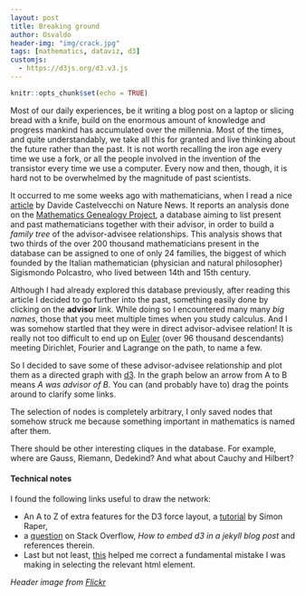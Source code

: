 ```yaml
---
layout: post
title: Breaking ground
author: Osvaldo
header-img: "img/crack.jpg"
tags: [mathematics, dataviz, d3]
customjs:
  - https://d3js.org/d3.v3.js
---
```

```r
knitr::opts_chunk$set(echo = TRUE)
```

Most of our daily experiences, be it writing a blog post on a laptop or slicing
bread with a knife, build on the enormous amount of knowledge and progress
mankind has accumulated over the millennia. Most of the times, and quite
understandably, we take all this for granted and live thinking about the future
rather than the past. It is not worth recalling the iron age every time we use
a fork, or all the people involved in the invention of the transistor every
time we use a computer. Every now and then, though, it is hard not to be
overwhelmed by the magnitude of past scientists.

It occurred to me some weeks ago with mathematicians, when I read a nice
[article](http://www.nature.com/news/majority-of-mathematicians-hail-from-just-24-scientific-families-1.20491)
by Davide Castelvecchi on Nature News. It reports an analysis done on the
[Mathematics Genealogy Project](http://genealogy.math.ndsu.nodak.edu/), a database
aiming to list present and past mathematicians together with their advisor, in
order to build a _family tree_ of the advisor-advisee relationships. This
analysis shows that two thirds of the over 200 thousand mathematicians present
in the database can be assigned to one of only 24 families, the biggest of which
founded by the Italian mathematician (physician and natural philosopher)
Sigismondo Polcastro, who lived between 14th and 15th century.

Although I had already explored this database previously, after reading this
article I decided to go further into the past, something easily done by clicking
on the **advisor** link. While doing so I encountered many many _big names_,
those that you meet multiple times when you study calculus. And I was somehow
startled that they were in direct advisor-advisee relation! It is really not too
difficult to end up on [Euler](https://genealogy.math.ndsu.nodak.edu/id.php?id=38586)
(over 96 thousand descendants) meeting Dirichlet, Fourier and Lagrange on the path,
to name a few.

So I decided to save some of these advisor-advisee relationship and plot them
as a directed graph with [d3](https://d3js.org). In the graph below an arrow
from A to B means _A was advisor of B_.
You can (and probably have to) drag the points around to clarify some links.

<div id="d3graph"></div>

<style>

.box {
  font: 10px sans-serif;
}

.node {
    fill: #657b83;
    opacity: 0.4;
}
.node text {
    fill: #000;
    pointer-events: none;
    font: 13px sans-serif;
}
.link {
    stroke: #657b83;
    stroke-opacity: .7;
}
</style>

<script type="text/javascript" src="https://d3js.org/d3.v3.js"></script>

<script>
var links = [
    {source: "Marin Mersenne", target: "Blaise Pascal"},
    {source: "Marin Mersenne", target: "Frans van Schooten, Jr."},
    {source: "Frans van Schooten, Jr.", target: "Christiaan Huygens"},
//    {source: "Frans van Schooten, Jr.", target: "Johan de Witt"},
    {source: "Christiaan Huygens", target: "Gottfried W. Leibniz"},
    {source: "Gottfried W. Leibniz", target: "Nicolas Malebranche"},
    {source: "Nicolas Malebranche", target: "Jakob Bernoulli"},
    {source: "Jakob Bernoulli", target: "Nikolaus (I) Bernoulli"},
    {source: "Jakob Bernoulli", target: "Johann Bernoulli"},
    {source: "Johann Bernoulli", target: "Daniel Bernoulli"},
    {source: "Johann Bernoulli", target: "Leonhard Euler"},
    {source: "Leonhard Euler", target: "Joseph-Louis Lagrange"},
    {source: "Giovanni B. Beccaria", target: "Joseph-Louis Lagrange"},
    {source: "Joseph-Louis Lagrange", target: "Jean-Baptiste Fourier"},
    {source: "Joseph-Louis Lagrange", target: "Simeon D. Poisson"},
    {source: "Jean Le Rond d'Alembert", target: "Pierre-Simon Laplace"},
    {source: "Pierre-Simon Laplace", target: "Simeon D. Poisson"},
    {source: "Jean-Baptiste Fourier", target: "Gustav Dirichlet"},
    {source: "Simeon D. Poisson", target: "Gustav Dirichlet"},
    {source: "Simeon D. Poisson", target: "Joseph Liouville"},
    {source: "Jean-Baptiste Fourier", target: "Giovanni A. A. Plana"},
    {source: "Joseph-Louis Lagrange", target: "Giovanni A. A. Plana"},
//    {source: "Gustav Dirichlet", target: "August Kramer"},
    {source: "Gustav Dirichlet", target: "Leopold Kronecker"},
    {source: "Gustav Dirichlet", target: "Rudolf Lipschitz"},
    {source: "Rudolf Lipschitz", target: "C. Felix Klein"}
];

var nodes = {};

// Compute the distinct nodes from the links.
links.forEach(function(link) {
  link.source = nodes[link.source] || (nodes[link.source] = {name: link.source});
  link.target = nodes[link.target] || (nodes[link.target] = {name: link.target});
});

var width = 740,
    height = 800;

var force = d3.layout.force()
    .nodes(d3.values(nodes))
    .links(links)
    .size([width, height])
    .linkDistance(55)
    .charge(-900)
    .start();

//var svg = d3.select("body")
var svg = d3.select("#d3graph")
		.append("svg")
    .attr("class", "box")
    .attr("width", width)
    .attr("height", height);

//Create all the line svgs but without locations yet
var link = svg.selectAll(".link")
    .data(force.links())
    .enter().append("line")
    .attr("class", "link")
    .style("marker-end",  "url(#advisor)"); //Added


var node = svg.selectAll(".node")
    .data(force.nodes())
    .enter().append("g")
    .attr("class", "node")
    .call(force.drag);

node.append("circle")
    .attr("r", 4)

node.append("text")
      .attr("dx", 8)
      .attr("dy", ".85em")
      .text(function(d) { return d.name });

force.on("tick", function () {

    link.attr("x1", function (d) {
        return d.source.x;
    })
        .attr("y1", function (d) {
        return d.source.y;
    })
        .attr("x2", function (d) {
        return d.target.x;
    })
        .attr("y2", function (d) {
        return d.target.y;
    });

    d3.selectAll("circle").attr("cx", function (d) {
        return d.x;
    })
        .attr("cy", function (d) {
        return d.y;
    });

    d3.selectAll("text").attr("x", function (d) {
        return d.x;
    })
        .attr("y", function (d) {
        return d.y;
    });

});

// this defines the marker-end programmatically
svg.append("defs").selectAll("marker")
    .data(["advisor"])
  .enter().append("marker")
    .attr("id", function(d) { return d; })
    .attr("viewBox", "0 -1 2 2")
    .attr("refX", 2)
    .attr("refY", 0)
    .attr("markerWidth", 6)
    .attr("markerHeight", 6)
    .attr("orient", "auto")
  .append("path")
    .attr("d", "M0,-1 L2,0 L0,1 z")
    //.style("stroke", "#f00")
    .style("fill", "#268bd2")
    .style("opacity", "1.0");
</script>

The selection of nodes is completely arbitrary, I only saved nodes that
somehow struck me because something important in mathematics is named after
them.

There should be other interesting cliques in the database. For example, where
are Gauss, Riemann, Dedekind? And what about Cauchy and Hilbert?

#### Technical notes

I found the following links useful to draw the network:

- An A to Z of extra features for the D3 force layout, a
  [tutorial](http://www.coppelia.io/2014/07/an-a-to-z-of-extra-features-for-the-d3-force-layout/)
  by Simon Raper,
- a [question](http://stackoverflow.com/questions/22651346/how-to-embed-a-d3-js-example-to-the-jekyll-blog-post)
  on Stack Overflow, _How to embed d3 in a jekyll blog post_ and references therein.
- Last but not least, [this](http://stackoverflow.com/questions/13865606/append-svg-canvas-to-element-other-than-body-using-d3)
  helped me correct a fundamental mistake I was making in selecting the relevant html element.

_Header image from [Flickr](https://flic.kr/p/xZjJW)_
